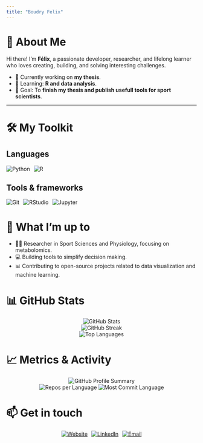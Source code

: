 ```yaml
---
title: "Boudry Felix"
---
```


# 👋 About Me
Hi there! I'm **Félix**, a passionate developer, researcher, and lifelong learner who loves creating, building, and solving interesting challenges.

- 🔭 Currently working on **my thesis**.
- 🌱 Learning: **R and data analysis**.
- 🎯 Goal: To **finish my thesis and publish usefull tools for sport scientists**.

---

# 🛠️ My Toolkit
## **Languages**
```{=html}
<div style="display: flex; flex-wrap: wrap; gap: 10px;">
  <img src="https://img.shields.io/badge/-Python-3776AB?logo=python&logoColor=white&style=for-the-badge" alt="Python">
  <img src="https://img.shields.io/badge/-R-276DC3?logo=r&logoColor=white&style=for-the-badge" alt="R">
</div>
```
## **Tools & frameworks**
```{=html}
<div style="display: flex; flex-wrap: wrap; gap: 10px;">
  <img src="https://img.shields.io/badge/-Git-F05032?logo=git&logoColor=white&style=for-the-badge" alt="Git">
  <img src="https://img.shields.io/badge/-RStudio-75AADB?logo=rstudio&logoColor=white&style=for-the-badge" alt="RStudio">
  <img src="https://img.shields.io/badge/-Jupyter-F37626?logo=jupyter&logoColor=white&style=for-the-badge" alt="Jupyter">
</div>
```
# 🚀 What I'm up to
- 🧑‍🔬 Researcher in Sport Sciences and Physiology, focusing on metabolomics.
- 💻 Building tools to simplify decision making.
- 📊 Contributing to open-source projects related to data visualization and machine learning.

# 📊 GitHub Stats
```{=html}
<div style="text-align: center;">
 <img src="https://github-readme-stats.vercel.app/api?username=fboudry&show_icons=true&theme=radical" alt="GitHub Stats">
  <br>
  <img src="https://github-readme-streak-stats.herokuapp.com/?user=fboudry&theme=radical" alt="GitHub Streak">
  <br>
  <img src="https://github-readme-stats.vercel.app/api/top-langs/?username=fboudry&layout=compact&theme=radical" alt="Top Languages">
</div>
```

# 📈 Metrics & Activity
```{=html}
<div style="text-align: center;">
  <img src="https://github-profile-summary-cards.vercel.app/api/cards/profile-details?username=fboudry&theme=radical" alt="GitHub Profile Summary">
  <br>
  <img src="https://github-profile-summary-cards.vercel.app/api/cards/repos-per-language?username=fboudry&theme=radical" alt="Repos per Language">
  <img src="https://github-profile-summary-cards.vercel.app/api/cards/most-commit-language?username=fboudry&theme=radical" alt="Most Commit Language">
</div>
```

# 📫 Get in touch

```{=html}
<div style="display: flex; justify-content: center; gap: 10px;">
  <a href="https://boudry-felix.github.io/"><img src="https://img.shields.io/badge/-Website-34A853?style=for-the-badge&logo=google-chrome&logoColor=white" alt="Website"></a>
  <a href="https://www.linkedin.com/in/f%C3%A9lix-boudry-539062172/"><img src="https://img.shields.io/badge/-LinkedIn-0A66C2?style=for-the-badge&logo=linkedin&logoColor=white" alt="LinkedIn"></a>
  <a href="mailto:felix.boudry@univ-perp.fr"><img src="https://img.shields.io/badge/-Email-D14836?style=for-the-badge&logo=gmail&logoColor=white" alt="Email"></a>
</div>
```


